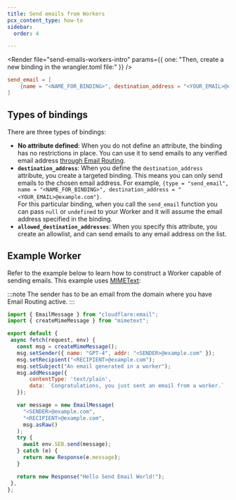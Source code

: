 ```yaml
---
title: Send emails from Workers
pcx_content_type: how-to
sidebar:
  order: 4

---
```



<Render file="send-emails-workers-intro" params={{ one: "Then, create a new binding in the wrangler.toml file:" }} />

<WranglerConfig>

```toml
send_email = [
    {name = "<NAME_FOR_BINDING>", destination_address = "<YOUR_EMAIL>@example.com"},
]
```

</WranglerConfig>

## Types of bindings

There are three types of bindings:

* **No attribute defined**: When you do not define an attribute, the binding has no restrictions in place. You can use it to send emails to any verified email address [through Email Routing](/email-routing/setup/email-routing-addresses/#destination-addresses).
* **`destination_address`**: When you define the `destination_address` attribute, you create a targeted binding. This means you can only send emails to the chosen email address. For example, `{type = "send_email", name = "<NAME_FOR_BINDING>", destination_address = "<YOUR_EMAIL>@example.com"}`. <br/> For this particular binding, when you call the `send_email` function you can pass `null` or `undefined` to your Worker and it will assume the email address specified in the binding.
* **`allowed_destination_addresses`**: When you specify this attribute, you create an allowlist, and can send emails to any email address on the list.

<Render file="types-bindings" />

## Example Worker

Refer to the example below to learn how to construct a Worker capable of sending emails. This example uses [MIMEText](https://www.npmjs.com/package/mimetext):

:::note
The sender has to be an email from the domain where you have Email Routing active.
:::

```js
import { EmailMessage } from "cloudflare:email";
import { createMimeMessage } from "mimetext";

export default {
 async fetch(request, env) {
   const msg = createMimeMessage();
   msg.setSender({ name: "GPT-4", addr: "<SENDER>@example.com" });
   msg.setRecipient("<RECIPIENT>@example.com");
   msg.setSubject("An email generated in a worker");
   msg.addMessage({
       contentType: 'text/plain',
       data: `Congratulations, you just sent an email from a worker.`
   });

   var message = new EmailMessage(
     "<SENDER>@example.com",
     "<RECIPIENT>@example.com",
     msg.asRaw()
   );
   try {
     await env.SEB.send(message);
   } catch (e) {
     return new Response(e.message);
   }

   return new Response("Hello Send Email World!");
 },
};
```
